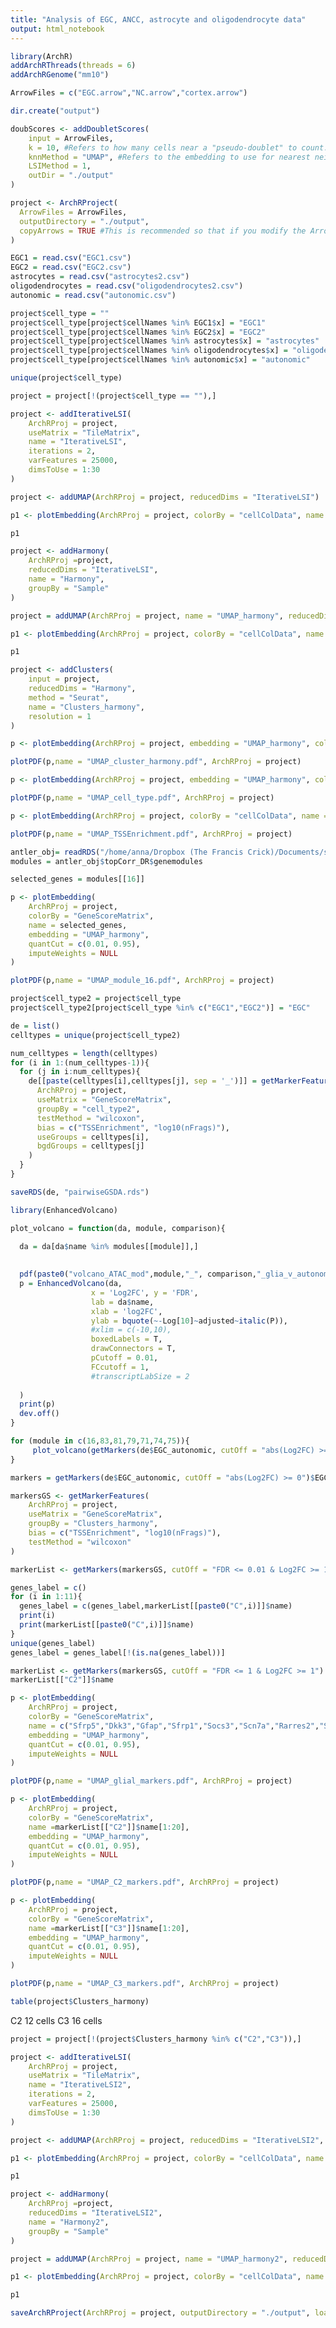 ```yaml
---
title: "Analysis of EGC, ANCC, astrocyte and oligodendrocyte data"
output: html_notebook
---
```


```r
library(ArchR)
addArchRThreads(threads = 6) 
addArchRGenome("mm10")
```

```r
ArrowFiles = c("EGC.arrow","NC.arrow","cortex.arrow")
```

```r
dir.create("output")
```

```r
doubScores <- addDoubletScores(
    input = ArrowFiles,
    k = 10, #Refers to how many cells near a "pseudo-doublet" to count.
    knnMethod = "UMAP", #Refers to the embedding to use for nearest neighbor search with doublet projection.
    LSIMethod = 1,
    outDir = "./output"
)
```

```r
project <- ArchRProject(
  ArrowFiles = ArrowFiles, 
  outputDirectory = "./output",
  copyArrows = TRUE #This is recommended so that if you modify the Arrow files you have an original copy for later usage.
)
```

```r
EGC1 = read.csv("EGC1.csv")
EGC2 = read.csv("EGC2.csv")
astrocytes = read.csv("astrocytes2.csv")
oligodendrocytes = read.csv("oligodendrocytes2.csv")
autonomic = read.csv("autonomic.csv")
```

```r
project$cell_type = ""
project$cell_type[project$cellNames %in% EGC1$x] = "EGC1"
project$cell_type[project$cellNames %in% EGC2$x] = "EGC2"
project$cell_type[project$cellNames %in% astrocytes$x] = "astrocytes"
project$cell_type[project$cellNames %in% oligodendrocytes$x] = "oligodendrocytes"
project$cell_type[project$cellNames %in% autonomic$x] = "autonomic"
```

```r
unique(project$cell_type)

project = project[!(project$cell_type == ""),]
```

```r
project <- addIterativeLSI(
    ArchRProj = project,
    useMatrix = "TileMatrix", 
    name = "IterativeLSI", 
    iterations = 2, 
    varFeatures = 25000, 
    dimsToUse = 1:30
)
```

```r
project <- addUMAP(ArchRProj = project, reducedDims = "IterativeLSI")

p1 <- plotEmbedding(ArchRProj = project, colorBy = "cellColData", name = "Sample", embedding = "UMAP",) 

p1
```

```r
project <- addHarmony(
    ArchRProj =project,
    reducedDims = "IterativeLSI",
    name = "Harmony",
    groupBy = "Sample"
)
```

```r
project = addUMAP(ArchRProj = project, name = "UMAP_harmony", reducedDims = "Harmony")

p1 <- plotEmbedding(ArchRProj = project, colorBy = "cellColData", name = "Sample", embedding = "UMAP_harmony",) 

p1
```

```r
project <- addClusters(
    input = project,
    reducedDims = "Harmony",
    method = "Seurat",
    name = "Clusters_harmony",
    resolution = 1
)
```

```r
p <- plotEmbedding(ArchRProj = project, embedding = "UMAP_harmony", colorBy = "cellColData", name = "Clusters_harmony") 

plotPDF(p,name = "UMAP_cluster_harmony.pdf", ArchRProj = project)
```

```r
p <- plotEmbedding(ArchRProj = project, embedding = "UMAP_harmony", colorBy = "cellColData", name = "cell_type") 

plotPDF(p,name = "UMAP_cell_type.pdf", ArchRProj = project)
```

```r
p <- plotEmbedding(ArchRProj = project, colorBy = "cellColData", name = "TSSEnrichment", embedding = "UMAP_harmony",) 

plotPDF(p,name = "UMAP_TSSEnrichment.pdf", ArchRProj = project)
```

```r
antler_obj= readRDS("/home/anna/Dropbox (The Francis Crick)/Documents/single_cell_analysis/in_vivo_SI_all/final_results_and_scripts/output/gene_modules/all_data/antler_obj.RDS")
modules = antler_obj$topCorr_DR$genemodules

selected_genes = modules[[16]]
```

```r
p <- plotEmbedding(
    ArchRProj = project, 
    colorBy = "GeneScoreMatrix", 
    name = selected_genes, 
    embedding = "UMAP_harmony",
    quantCut = c(0.01, 0.95),
    imputeWeights = NULL
)

plotPDF(p,name = "UMAP_module_16.pdf", ArchRProj = project)
```
```r
project$cell_type2 = project$cell_type
project$cell_type2[project$cell_type %in% c("EGC1","EGC2")] = "EGC"
```

```r
de = list()
celltypes = unique(project$cell_type2)

num_celltypes = length(celltypes)
for (i in 1:(num_celltypes-1)){
  for (j in i:num_celltypes){
    de[[paste(celltypes[i],celltypes[j], sep = '_')]] = getMarkerFeatures(
      ArchRProj = project,  
      useMatrix = "GeneScoreMatrix",
      groupBy = "cell_type2",
      testMethod = "wilcoxon",
      bias = c("TSSEnrichment", "log10(nFrags)"),
      useGroups = celltypes[i],
      bgdGroups = celltypes[j]
    )
  }
}
```

```r
saveRDS(de, "pairwiseGSDA.rds")
```

```r
library(EnhancedVolcano)
```

```r
plot_volcano = function(da, module, comparison){

  da = da[da$name %in% modules[[module]],]
  
  
  pdf(paste0("volcano_ATAC_mod",module,"_", comparison,"_glia_v_autonomic_gs.pdf"),width = 10, height = 10)
  p = EnhancedVolcano(da,
                  x = 'Log2FC', y = 'FDR',
                  lab = da$name,
                  xlab = 'log2FC',
                  ylab = bquote(~-Log[10]~adjusted~italic(P)),
                  #xlim = c(-10,10),
                  boxedLabels = T,
                  drawConnectors = T,
                  pCutoff = 0.01,
                  FCcutoff = 1,
                  #transcriptLabSize = 2
                  
  )  
  print(p)
  dev.off()
}
```

```r
for (module in c(16,83,81,79,71,74,75)){
     plot_volcano(getMarkers(de$EGC_autonomic, cutOff = "abs(Log2FC) >= 0")$EGC,module,"EGC_autonomic")
}
```

```r
markers = getMarkers(de$EGC_autonomic, cutOff = "abs(Log2FC) >= 0")$EGC
```


```r
markersGS <- getMarkerFeatures(
    ArchRProj = project, 
    useMatrix = "GeneScoreMatrix", 
    groupBy = "Clusters_harmony",
    bias = c("TSSEnrichment", "log10(nFrags)"),
    testMethod = "wilcoxon"
)
```

```r
markerList <- getMarkers(markersGS, cutOff = "FDR <= 0.01 & Log2FC >= 1.25")

genes_label = c()
for (i in 1:11){
  genes_label = c(genes_label,markerList[[paste0("C",i)]]$name)
  print(i)
  print(markerList[[paste0("C",i)]]$name)
}
unique(genes_label)
genes_label = genes_label[!(is.na(genes_label))]
```

```r
markerList <- getMarkers(markersGS, cutOff = "FDR <= 1 & Log2FC >= 1")
markerList[["C2"]]$name
```
```r
p <- plotEmbedding(
    ArchRProj = project, 
    colorBy = "GeneScoreMatrix", 
    name = c("Sfrp5","Dkk3","Gfap","Sfrp1","Socs3","Scn7a","Rarres2","S100b"), 
    embedding = "UMAP_harmony",
    quantCut = c(0.01, 0.95),
    imputeWeights = NULL
)

plotPDF(p,name = "UMAP_glial_markers.pdf", ArchRProj = project)
```

```r
p <- plotEmbedding(
    ArchRProj = project, 
    colorBy = "GeneScoreMatrix", 
    name =markerList[["C2"]]$name[1:20], 
    embedding = "UMAP_harmony",
    quantCut = c(0.01, 0.95),
    imputeWeights = NULL
)

plotPDF(p,name = "UMAP_C2_markers.pdf", ArchRProj = project)
```
```r
p <- plotEmbedding(
    ArchRProj = project, 
    colorBy = "GeneScoreMatrix", 
    name =markerList[["C3"]]$name[1:20], 
    embedding = "UMAP_harmony",
    quantCut = c(0.01, 0.95),
    imputeWeights = NULL
)

plotPDF(p,name = "UMAP_C3_markers.pdf", ArchRProj = project)
```
```r
table(project$Clusters_harmony)

```
C2 12 cells
C3 16 cells


```r
project = project[!(project$Clusters_harmony %in% c("C2","C3")),]
```

```r
project <- addIterativeLSI(
    ArchRProj = project,
    useMatrix = "TileMatrix", 
    name = "IterativeLSI2", 
    iterations = 2, 
    varFeatures = 25000, 
    dimsToUse = 1:30
)
```

```r
project <- addUMAP(ArchRProj = project, reducedDims = "IterativeLSI2", name = "UMAP2")

p1 <- plotEmbedding(ArchRProj = project, colorBy = "cellColData", name = "Sample", embedding = "UMAP2",) 

p1
```

```r
project <- addHarmony(
    ArchRProj =project,
    reducedDims = "IterativeLSI2",
    name = "Harmony2",
    groupBy = "Sample"
)
```

```r
project = addUMAP(ArchRProj = project, name = "UMAP_harmony2", reducedDims = "Harmony2")

p1 <- plotEmbedding(ArchRProj = project, colorBy = "cellColData", name = "Sample", embedding = "UMAP_harmony2",) 

p1
```
```r
saveArchRProject(ArchRProj = project, outputDirectory = "./output", load = FALSE)
```


